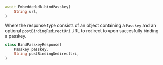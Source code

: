 ```dart
await Embeddedsdk.bindPasskey(
    String url,
)
```

Where the response type consists of an object containing a `Passkey` and an optional `postBindingRedirectUri` URL to redirect to upon succesfully binding a passkey.

```dart
class BindPasskeyResponse(
    Passkey passkey,
    String postBindingRedirectUri,
)
```

